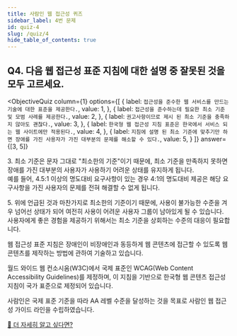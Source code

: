 ```yaml
---
title: 사람인 웹 접근성 퀴즈
sidebar_label: 4번 문제
id: quiz-4
slug: /quiz/4
hide_table_of_contents: true
---
```


## Q4. 다음 웹 접근성 표준 지침에 대한 설명 중 잘못된 것을 모두 고르세요.


<ObjectiveQuiz
  column={1}
  options={[
    {
      label: `접근성을 준수한 웹 서비스를 만드는 기술에 대한 표준을 제공한다.`,
      value: 1,
    },
    {
      label: `접근성을 준수하는데 필요한 최소 기준 및 모범 사례를 제공한다.`,
      value: 2,
    },
    {
      label: `권고사항이므로 제시 된 최소 기준을 충족하지 않아도 괜찮다.`,
      value: 3,
    },
    {
      label: `한국형 웹 접근성 지침 표준은 한국에서 서비스 되는 웹 사이트에만 적용된다.`,
      value: 4,
    },
    {
      label: `지침에 설명 된 최소 기준에 맞추기만 하면 장애를 가진 사용자가 가진 대부분의 문제를 해소할 수 있다.`,
      value: 5,
    }
  ]}
  answer={[3, 5]}
>
  <Correct>
    <p>
      3. 최소 기준은 문자 그대로 "최소한의 기준"이기 때문에, 최소 기준을 만족하지 못하면
      장애를 가진 대부분의 사용자가 사용하기 어려운 상태를 유지하게 됩니다. <br />
      예를 들어, 4.5:1 이상의 명도대비 요구사항이 있는 경우 4:1의 명도대비 제공은
      해당 요구사항을 가진 사용자의 문제를 전혀 해결할 수 없게 됩니다.
    </p>
    <p>
      5. 위에 언급된 것과 마찬가지로 최소한의 기준이기 때문에, 사용이 불가능한 수준을 겨우
      넘어선 상태가 되어 여전히 사용이 어려운 사용자 그룹이 남아있게 될 수 있습니다. <br />
      사용자에게 좋은 경험을 제공하기 위해서는 최소 기준을 상회하는 수준의 대응이 필요합니다.
    </p>
  </Correct>
  <p>
    웹 접근성 표준 지침은 장애인이 비장애인과 동등하게 웹 콘텐츠에 접근할 수 있도록 웹
    콘텐츠를 제작하는 방법에 관하여 기술하고 있습니다.
  </p>
  <p>
    월드 와이드 웹 컨소시움(W3C)에서 국제 표준인
    WCAG(Web Content Accessibility Guidelines)를 제정하며, 이 지침을 기반으로
    한국형 웹 콘텐츠 접근성 지침이 국가 표준으로 제정되어 있습니다.
  </p>
  <p>
    사람인은 국제 표준 기준을 따라 AA 레벨 수준을 달성하는 것을 목표로 사람인 웹 접근성
    가이드 라인을 수립하였습니다.
  </p>
  <a href="https://sri-fe1.notion.site/4-1-48520467bf294b8fb1e4dcfe5ee43035">
    🔎 더 자세히 알고 싶다면?
  </a>
</ObjectiveQuiz>